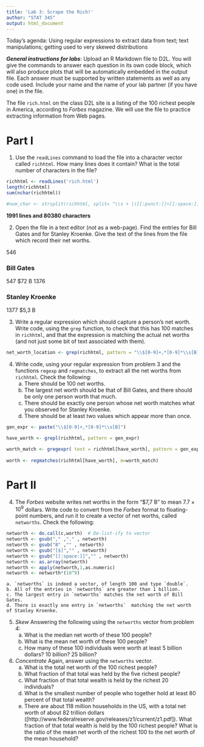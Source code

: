 ---
title: 'Lab 3: Scrape the Rich!'
author: "STAT 345"
output: html_document
---


Today's agenda: Using regular expressions to extract data from text; text manipulations; getting used to very skewed distributions

***General instructions for labs***: Upload an R Markdown file to D2L. You will give the commands to answer each question in its own code block, which will also produce plots that will be automatically embedded in the output file. Each answer must be supported by written statements as well as any code used. Include your name and the name of your lab partner (if you have one) in the file.

The file `rich.html` on the class D2L site is a listing of the 100 richest people in America, according to _Forbes_ magazine.  We will use the file to practice extracting information from Web pages.

Part I
===

1. Use the `readLines` command to load the file into a character vector called `richhtml`.  How many lines does it contain? What is the total number of characters in the file?


```{r}

richhtml <- readLines('rich.html')
length(richhtml)
sum(nchar(richhtml))

#num_char <- strsplit(richhtml, split= "\\s + |([[:punct:]]+[[:space:]]+"))

```

**1991 lines and 80380 characters ** 

2. Open the file in a text editor (_not_ as a web-page).  Find the entries for Bill Gates and for Stanley Kroenke.  Give the text of the lines from the file which record their net worths.

546   <h3>Bill Gates</h3></a></td>
547		  <td class="worth">$72 B</td>
	
1376	<h3>Stanley Kroenke</h3></a></td>
1377		<td class="worth">$5,3 B</td>	


3. Write a regular expression which should capture a person's net worth.  Write code, using the `grep` function, to check that this has 100 matches in `richhtml`, and that the expression is matching the actual net worths (and not just some bit of text associated with them).

```{r}

net_worth_location <- grep(richhtml, pattern = "\\$[0-9]+,*[0-9]*\\s[B]")

```

4. Write code, using your regular expression from problem 3 and the functions `regexp` and `regmatches`, to extract all the net worths from `richhtml`.  Check the following:
    a. There should be 100 net worths.
    b. The largest net worth should be that of Bill Gates, and there should be only one person worth that much.
    c. There should be exactly one person whose net worth matches what you observed for Stanley Kroenke.
    d. There should be at least two values which appear more than once.
    
```{r}
gen_expr <- paste("\\$[0-9]+,*[0-9]*\\s[B]") 

have_worth <- grepl(richhtml, pattern = gen_expr)

worth_match <- gregexpr( text = richhtml[have_worth], pattern = gen_expr)
  
worth <- regmatches(richhtml[have_worth], m=worth_match)
```

Part II
===

4. The _Forbes_ website writes net worths in the form "$7,7 B" to mean $7.7 \times {10}^{9}$ dollars.  Write code to convert from the _Forbes_ format to floating-point numbers, and run it to create a vector of net worths, called `networths`.  Check the following:


```{r}
networth <- do.call(c,worth)  # De-list-ify to vector
networth <- gsub("," ,"." , networth)
networth <- gsub("B" ,"" , networth)
networth <- gsub("[$]","" , networth)
networth <- gsub("[[:space:]]","" , networth)
networth <- as.array(networth)
networth <- apply(networth,1,as.numeric)
networth <- networth*(10^9)

```

    a. `networths` is indeed a vector, of length 100 and type `double`.
    b. All of the entries in `networths` are greater than 1 billion.
    c. The largest entry in `networths` matches the net worth of Bill Gates.
    d. There is exactly one entry in `networths`  matching the net worth of Stanley Kroenke.
    
5. _Skew_ Answering the following using the `networths` vector from problem 4:
    a. What is the median net worth of these 100 people?
    b. What is the mean net worth of these 100 people?
    c. How many of these 100 individuals were worth at least 5 billion dollars? 10 billion? 25 billion?

6. _Concentrate_ Again, answer using the `networths` vector.
    a. What is the total net worth of the 100 richest people?
    b. What fraction of that total was held by the five richest people?
    c. What fraction of that total wealth is held by the richest 20 individuals?
    d. What is the smallest number of people who together hold at least 80 percent of that total wealth?
    e. There are about 118 million households in the US, with a total net worth of about 82 trillion dollars ([http://www.federalreserve.gov/releases/z1/current/z1.pdf]).  What fraction of that total wealth is held by the 100 richest people?  What is the ratio of the mean net worth of the richest 100 to the net worth of the mean household?